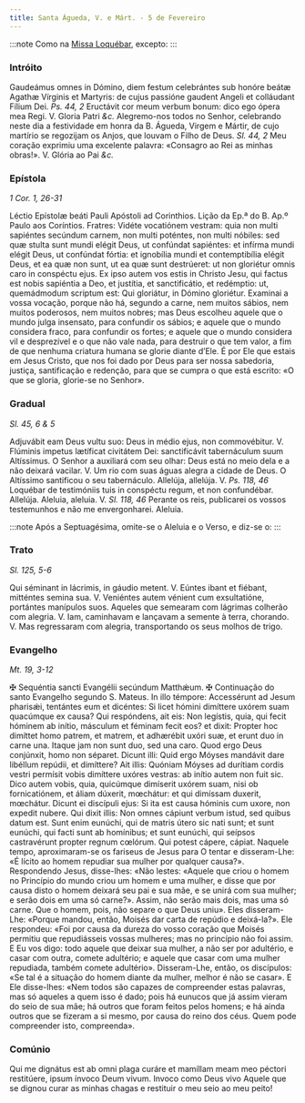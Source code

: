```yaml
---
title: Santa Águeda, V. e Márt. - 5 de Fevereiro
---
```


:::note
Como na [Missa Loquébar](/missal/comum/17virgensmartires1), excepto:
:::

### Intróito

<div class="grid grid-cols-2 gap-5">
  <span class="text-justify">
    Gaudeámus omnes in Dómino, diem festum celebrántes sub honóre beátæ Agathæ
    Vírginis et Martyris: de cujus passióne gaudent Angeli et colláudant Fílium
    Dei. <em>Ps. 44, 2</em> Eructávit cor meum verbum bonum: dico ego ópera mea
    Regi. V. Gloria Patri <em>&c.</em>
  </span>
  <span class="text-justify">
    Alegremo-nos todos no Senhor, celebrando neste dia a festividade em honra da
    B. Águeda, Virgem e Mártir, de cujo martírio se regozijam os Anjos, que
    louvam o Filho de Deus. <em>Sl. 44, 2</em> Meu coração exprimiu uma
    excelente palavra: «Consagro ao Rei as minhas obras!». V. Glória ao Pai
    <em>&c.</em>
  </span>
</div>

### Epístola

_1 Cor. 1, 26-31_

<div class="grid grid-cols-2 gap-5">
  <span class="text-justify">
    Léctio Epístolæ beáti Pauli Apóstoli ad Corinthios.
  </span>
  <span class="text-justify">
    Lição da Ep.ª do B. Ap.º Paulo aos Coríntios.
  </span>
  <span class="text-justify">
    Fratres: Vidéte vocatiónem vestram: quia non multi sapiéntes secúndum
    carnem, non multi poténtes, non multi nóbiles: sed quæ stulta sunt mundi
    elégit Deus, ut confúndat sapiéntes: et infírma mundi elégit Deus, ut
    confúndat fórtia: et ignobília mundi et contemptibília elégit Deus, et ea
    quæ non sunt, ut ea quæ sunt destrúeret: ut non gloriétur omnis caro in
    conspéctu ejus. Ex ipso autem vos estis in Christo Jesu, qui factus est
    nobis sapiéntia a Deo, et justítia, et sanctificátio, et redémptio: ut,
    quemádmodum scriptum est: Qui gloriátur, in Dómino gloriétur.
  </span>
  <span class="text-justify">
    Examinai a vossa vocação, porque não há, segundo a carne, nem muitos sábios,
    nem muitos poderosos, nem muitos nobres; mas Deus escolheu aquele que o
    mundo julga insensato, para confundir os sábios; e aquele que o mundo
    considera fraco, para confundir os fortes; e aquele que o mundo considera
    vil e desprezível e o que não vale nada, para destruir o que tem valor, a
    fim de que nenhuma criatura humana se glorie diante d’Ele. É por Ele que
    estais em Jesus Cristo, que nos foi dado por Deus para ser nossa sabedoria,
    justiça, santificação e redenção, para que se cumpra o que está escrito: «O
    que se gloria, glorie-se no Senhor».
  </span>
</div>

### Gradual

_Sl. 45, 6 & 5_

<div class="grid grid-cols-2 gap-5">
  <span class="text-justify">
    Adjuvábit eam Deus vultu suo: Deus in médio ejus, non commovébitur. V.
    Flúminis impetus lætíficat civitátem Dei: sanctificávit tabernáculum suum
    Altíssimus.
  </span>
  <span class="text-justify">
    O Senhor a auxiliará com seu olhar: Deus está no meio dela e a não deixará
    vacilar. V. Um rio com suas águas alegra a cidade de Deus. O Altíssimo
    santificou o seu tabernáculo.
  </span>
  <span class="text-justify">
    Allelúja, allelúja. V. <em>Ps. 118, 46</em> Loquébar de testimóniis tuis in
    conspéctu regum, et non confundébar. Allelúja.
  </span>
  <span class="text-justify">
    Aleluia, aleluia. V. <em>Sl. 118, 46</em> Perante os reis, publicarei os
    vossos testemunhos e não me envergonharei. Aleluia.
  </span>
</div>

:::note
Após a Septuagésima, omite-se o Aleluia e o Verso, e diz-se o:
:::

### Trato

_Sl. 125, 5-6_

<div class="grid grid-cols-2 gap-5">
  <span class="text-justify">
    Qui séminant in lácrimis, in gáudio metent. V. Eúntes ibant et fiébant,
    mitténtes semina sua. V. Veniéntes autem vénient cum exsultatióne, portántes
    manípulos suos.
  </span>
  <span class="text-justify">
    Aqueles que semearam com lágrimas colherão com alegria. V. Iam, caminhavam e
    lançavam a semente à terra, chorando. V. Mas regressaram com alegria,
    transportando os seus molhos de trigo.
  </span>
</div>

### Evangelho

_Mt. 19, 3-12_

<div class="grid grid-cols-2 gap-5">
  <span class="text-justify">
    <span class="text-red-500">&#10016;</span> Sequéntia sancti Evangélii
    secúndum Matthǽum.
  </span>
  <span class="text-justify">
    <span class="text-red-500">&#10016;</span> Continuação do santo Evangelho
    segundo S. Mateus.
  </span>
  <span class="text-justify">
    In illo témpore: Accessérunt ad Jesum pharisǽi, tentántes eum et dicéntes:
    Si licet hómini dimíttere uxórem suam quacúmque ex causa? Qui respóndens,
    ait eis: Non legístis, quia, qui fecit hóminem ab inítio, másculum et
    féminam fecit eos? et dixit: Propter hoc dimíttet homo patrem, et matrem, et
    adhærébit uxóri suæ, et erunt duo in carne una. Itaque jam non sunt duo, sed
    una caro. Quod ergo Deus conjúnxit, homo non séparet. Dicunt illi: Quid ergo
    Móyses mandávit dare libéllum repúdii, et dimíttere? Ait illis: Quóniam
    Móyses ad durítiam cordis vestri permísit vobis dimíttere uxóres vestras: ab
    inítio autem non fuit sic. Dico autem vobis, quia, quicúmque dimíserit
    uxórem suam, nisi ob fornicatiónem, et áliam dúxerit, mœchátur: et qui
    dimíssam duxerit, mœchátur. Dicunt ei discípuli ejus: Si ita est causa
    hóminis cum uxore, non expedit nubere. Qui dixit illis: Non omnes cápiunt
    verbum istud, sed quibus datum est. Sunt enim eunúchi, qui de matris útero
    sic nati sunt; et sunt eunúchi, qui facti sunt ab homínibus; et sunt
    eunúchi, qui seípsos castravérunt propter regnum cœlórum. Qui potest cápere,
    cápiat.
  </span>
  <span class="text-justify">
    Naquele tempo, aproximaram-se os fariseus de Jesus para O tentar e
    disseram-Lhe: «É lícito ao homem repudiar sua mulher por qualquer causa?».
    Respondendo Jesus, disse-lhes: «Não lestes: «Aquele que criou o homem no
    Princípio do mundo criou um homem e uma mulher, e disse que por causa disto
    o homem deixará seu pai e sua mãe, e se unirá com sua mulher; e serão dois
    em uma só carne?». Assim, não serão mais dois, mas uma só carne. Que o
    homem, pois, não separe o que Deus uniu». Eles disseram-Lhe: «Porque mandou,
    então, Moisés dar carta de repúdio e deixá-la?». Ele respondeu: «Foi por
    causa da dureza do vosso coração que Moisés permitiu que repudiásseis vossas
    mulheres; mas no princípio não foi assim. E Eu vos digo: todo aquele que
    deixar sua mulher, a não ser por adultério, e casar com outra, comete
    adultério; e aquele que casar com uma mulher repudiada, também comete
    adultério». Disseram-Lhe, então, os discípulos: «Se tal é a situação do
    homem diante da mulher, melhor é não se casar». E Ele disse-lhes: «Nem todos
    são capazes de compreender estas palavras, mas só aqueles a quem isso é
    dado; pois há eunucos que já assim vieram do seio de sua mãe; há outros que
    foram feitos pelos homens; e há ainda outros que se fizeram a si mesmo, por
    causa do reino dos céus. Quem pode compreender isto, compreenda».
  </span>
</div>

### Comúnio

<div class="grid grid-cols-2 gap-5">
  <span class="text-justify">
    Qui me dignátus est ab omni plaga curáre et mamíllam meam meo péctori
    restitúere, ipsum ínvoco Deum vivum.
  </span>
  <span class="text-justify">
    Invoco como Deus vivo Aquele que se dignou curar as minhas chagas e
    restituir o meu seio ao meu peito!
  </span>
</div>
